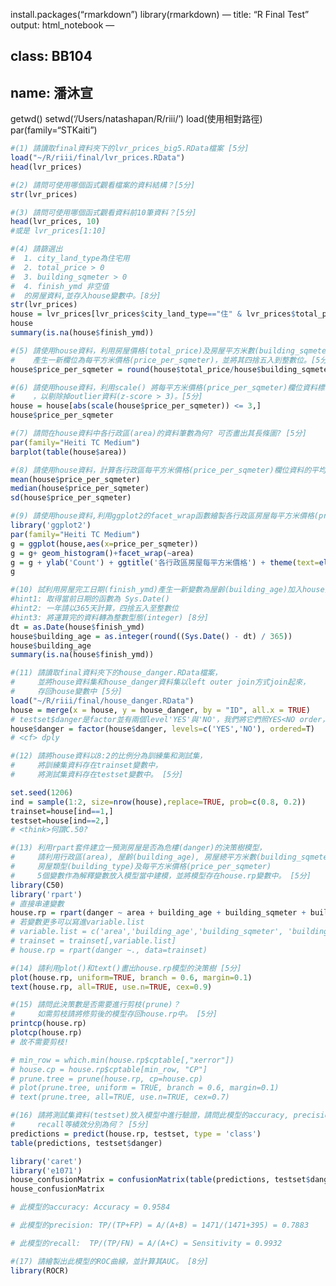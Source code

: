 install.packages("rmarkdown")
library(rmarkdown)
---
title: "R Final Test"
output: html_notebook
---

## class: BB104
## name: 潘沐宣

getwd()
setwd('/Users/natashapan/R/riii/')
load(使用相對路徑)
par(family="STKaiti")

```r
#(1) 請讀取final資料夾下的lvr_prices_big5.RData檔案 [5分]
load("~/R/riii/final/lvr_prices.RData")
head(lvr_prices)
```

```r
#(2) 請問可使用哪個函式觀看檔案的資料結構？[5分]
str(lvr_prices)

```

```r
#(3) 請問可使用哪個函式觀看資料前10筆資料？[5分]
head(lvr_prices, 10)
#或是 lvr_prices[1:10]
```

```r
#(4) 請篩選出
#  1. city_land_type為住宅用
#  2. total_price > 0
#  3. building_sqmeter > 0
#  4. finish_ymd 非空值
#  的房屋資料,並存入house變數中。[8分]
str(lvr_prices)
house = lvr_prices[lvr_prices$city_land_type=="住" & lvr_prices$total_price > 0 & lvr_prices$building_sqmeter > 0 & is.na(lvr_prices$finish_ymd)==FALSE,]
house
summary(is.na(house$finish_ymd))
```

```r
#(5) 請使用house資料，利用房屋價格(total_price)及房屋平方米數(building_sqmeter)兩欄位，
#    產生一新欄位為每平方米價格(price_per_sqmeter)，並將其四捨五入到整數位。[5分]
house$price_per_sqmeter = round(house$total_price/house$building_sqmeter)
```

```r
#(6) 請使用house資料，利用scale() 將每平方米價格(price_per_sqmeter)欄位資料標準化
#    ，以剔除掉outlier資料(z-score > 3)。[5分]
house = house[abs(scale(house$price_per_sqmeter)) <= 3,]
house$price_per_sqmeter
```

```r
#(7) 請問在house資料中各行政區(area)的資料筆數為何? 可否畫出其長條圖? [5分]
par(family="Heiti TC Medium")
barplot(table(house$area))
```

```r
#(8) 請使用house資料，計算各行政區每平方米價格(price_per_sqmeter)欄位資料的平均數，中位數及標準差 [8分]
mean(house$price_per_sqmeter)
median(house$price_per_sqmeter)
sd(house$price_per_sqmeter)
```

```r
#(9) 請使用house資料,利用ggplot2的facet_wrap函數繪製各行政區房屋每平方米價格(price_per_sqmeter)的直方圖 [8分]
library('ggplot2')
par(family="Heiti TC Medium")
g = ggplot(house,aes(x=price_per_sqmeter))
g = g+ geom_histogram()+facet_wrap(~area)
g = g + ylab('Count') + ggtitle('各行政區房屋每平方米價格') + theme(text=element_text(family="Heiti TC Medium", size=14))
g
```

```r
#(10) 試利用房屋完工日期(finish_ymd)產生一新變數為屋齡(building_age)加入house資料中。
#hint1: 取得當前日期的函數為 Sys.Date()
#hint2: 一年請以365天計算，四捨五入至整數位
#hint3: 將運算完的資料轉為整數型態(integer) [8分]
dt = as.Date(house$finish_ymd)
house$building_age = as.integer(round((Sys.Date() - dt) / 365))
house$building_age
summary(is.na(house$finish_ymd))

```

```r
#(11) 請讀取final資料夾下的house_danger.RData檔案，
#     並將house資料集和house_danger資料集以left outer join方式join起來，
#     存回house變數中 [5分]
load("~/R/riii/final/house_danger.RData")
house = merge(x = house, y = house_danger, by = "ID", all.x = TRUE)
# testset$danger是factor並有兩個level'YES'與'NO'，我們將它們照YES<NO order，之後畫confusion matrix才不會出問題
house$danger = factor(house$danger, levels=c('YES','NO'), ordered=T)
# <cf> dply

```

```r
#(12) 請將house資料以8:2的比例分為訓練集和測試集，
#     將訓練集資料存在trainset變數中，
#     將測試集資料存在testset變數中。 [5分]

set.seed(1206)
ind = sample(1:2, size=nrow(house),replace=TRUE, prob=c(0.8, 0.2))
trainset=house[ind==1,]
testset=house[ind==2,]
# <think>何謂C.50?
```

```r
#(13) 利用rpart套件建立一預測房屋是否為危樓(danger)的決策樹模型，
#     請利用行政區(area), 屋齡(building_age), 房屋總平方米數(building_sqmeter),
#     房屋類型(building_type)及每平方米價格(price_per_sqmeter)
#     5個變數作為解釋變數放入模型當中建模，並將模型存在house.rp變數中。 [5分]
library(C50)
library('rpart')
# 直接串連變數
house.rp = rpart(danger ~ area + building_age + building_sqmeter + building_type + price_per_sqmeter, data=trainset)
# 若變數更多可以寫進variable.list
# variable.list = c('area','building_age','building_sqmeter', 'building_type', 'price_per_sqmeter')
# trainset = trainset[,variable.list]
# house.rp = rpart(danger ~., data=trainset)

```

```r
#(14) 請利用plot()和text()畫出house.rp模型的決策樹 [5分]
plot(house.rp, uniform=TRUE, branch = 0.6, margin=0.1)
text(house.rp, all=TRUE, use.n=TRUE, cex=0.9)
```

```r
#(15) 請問此決策數是否需要進行剪枝(prune)？
#     如需剪枝請將修剪後的模型存回house.rp中。 [5分]
printcp(house.rp)
plotcp(house.rp)
# 故不需要剪枝!

# min_row = which.min(house.rp$cptable[,"xerror"])
# house.cp = house.rp$cptable[min_row, "CP"]
# prune.tree = prune(house.rp, cp=house.cp)
# plot(prune.tree, uniform = TRUE, branch = 0.6, margin=0.1)
# text(prune.tree, all=TRUE, use.n=TRUE, cex=0.7)


```

```r
#(16) 請將測試集資料(testset)放入模型中進行驗證，請問此模型的accuracy, precision,
#     recall等績效分別為何？ [5分]
predictions = predict(house.rp, testset, type = 'class')
table(predictions, testset$danger)

library('caret')
library('e1071')
house_confusionMatrix = confusionMatrix(table(predictions, testset$danger))
house_confusionMatrix

# 此模型的accuracy: Accuracy = 0.9584

# 此模型的precision: TP/(TP+FP) = A/(A+B) = 1471/(1471+395) = 0.7883

# 此模型的recall:  TP/(TP/FN) = A/(A+C) = Sensitivity = 0.9932

```

```r
#(17) 請繪製出此模型的ROC曲線，並計算其AUC。 [8分]
library(ROCR)


```